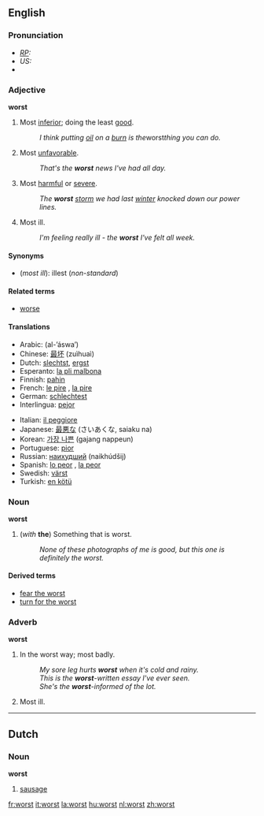 ==English==

===Pronunciation===
* ''[[RP]]:'' {{IPA|/wɜːst/}}
* ''US:'' {{IPA|/wɝst/}}
*{{audio|en-us-worst.ogg|Audio (US)}}

===Adjective===
'''worst'''

#Most [[inferior]]; doing the least [[good]]. 
#:''I think putting [[oil]] on a [[burn]] is the ''worst'' thing you can do.'' 
#Most [[unfavorable]]. 
#:''That's the '''worst''' news I've had all day.'' 
#Most [[harmful]] or [[severe]]. 
#:''The '''worst''' [[storm]] we had last [[winter]] knocked down our power lines.''
#Most ill.
#:''I'm feeling really ill - the '''worst''' I've felt all week.''

====Synonyms====
*(''most ill''): illest (''non-standard'')

====Related terms====
*[[worse]]

====Translations====
{{top}}
*Arabic: {{ARchar|[[الاسوأ]]}} (al-’áswa’)
*Chinese: [[最坏]] (zuìhuaì)
*Dutch: [[slechtst]], [[ergst]]
*Esperanto: [[la pli malbona]]
*Finnish: [[pahin]]
*French: [[le pire]] {{m}}, [[la pire]] {{f}}
*German: [[schlechtest]]
*Interlingua: [[pejor]]
{{mid}}
*Italian: [[il peggiore]]
*Japanese: [[最悪な]] (さいあくな, saiaku na)
*Korean: [[가장 나쁜]] (gajang nappeun)
*Portuguese: [[pior]]
*Russian: [[наихудший]] (naikhúdšij)
*Spanish: [[lo peor]] {{m}}, [[la peor]] {{f}}
*Swedish: [[värst]]
*Turkish: [[en kötü]]
{{bottom}}

===Noun===
'''worst'''

#(''with'' '''the''') ­Something that is worst. 
#:''None of these photographs of me is good, but this one is definitely the worst.''

====Derived terms====
*[[fear the worst]]
*[[turn for the worst]]

===Adverb===
'''worst'''

#In the worst way; most badly.
#:''My sore leg hurts '''worst''' when it's cold and rainy.''
#:''This is the '''worst'''-written essay I've ever seen.''
#:''She's the '''worst'''-informed of the lot.''
#Most ill.


----
==Dutch==
===Noun===
'''worst'''
#[[sausage]]

[[fr:worst]]
[[it:worst]]
[[la:worst]]
[[hu:worst]]
[[nl:worst]]
[[zh:worst]]
